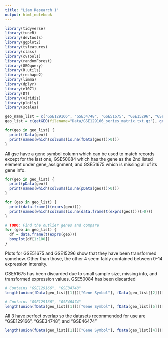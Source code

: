 ```yaml
---
title: "Liam Research 1"
output: html_notebook
---
```


```r
library(tidyverse)
library(tuneR)
library(devtools)
library(ggplot2)
library(tsfeatures)
library(class)
library(cvTools)
library(randomForest)
library(GEOquery) 
library(R.utils)
library(reshape2)
library(limma)
library(dplyr)
library(e1071)
library(DT)
library(viridis)
library(plotly)
library(scales)
```

```r
geo_name_list = c("GSE129166", "GSE34748", "GSE51675", "GSE15296", "GSE46474", "GSE50084")
geo_list = c(getGEO(filename="Data/GSE129166_series_matrix.txt.gz"), getGEO(filename="Data/GSE34748_series_matrix.txt.gz"), getGEO(filename="Data/GSE51675_series_matrix.txt.gz"), getGEO(filename="Data/GSE15296_series_matrix.txt.gz"), getGEO(filename="Data/GSE46474_series_matrix.txt.gz"), getGEO(filename="Data/GSE50084_series_matrix.txt.gz"))
```

```r
for(geo in geo_list) {
  print(fData(geo))
  print(names(which(colSums(is.na(fData(geo)))>0)))
}
```
All gse have a gene symbol column which can be used to match records except for the last one, GSE50084 which has the gene as the 2nd listed element under gene_assignment, and GSE51675 which is missing all of its gene info. 


```r
for(geo in geo_list) {
  print(pData(geo))
  print(names(which(colSums(is.na(pData(geo)))>0)))
}
```

```r
for (geo in geo_list) {
  print(data.frame(t(exprs(geo))))
  print(names(which(colSums(is.na(data.frame(t(exprs(geo)))))>0)))
}
```

```r
# TODO: Find the outlier genes and compare
for (geo in geo_list) {
  df = data.frame(t(exprs(geo)))
  boxplot(df[1:100])
}
```
Plots for GSE51675 and GSE15296 show that they have been transformed somehow. Other than those, the other 4 seem fairly contained between 0-14 expression intensity.

GSE51675 has been discarded due to small sample size, missing info, and transformed expression values. GSE50084 has been discarded



```r
# Contains "GSE129166", "GSE34748"
length(union(fData(geo_list[[1]])["Gene Symbol"], fData(geo_list[[2]])["Gene Symbol"])[[1]])
```

```r
# Contains "GSE129166", "GSE46474"
length(union(fData(geo_list[[1]])["Gene Symbol"], fData(geo_list[[5]])["Gene Symbol"])[[1]])
```

All 3 have perfect overlap so the datasets recommended for use are "GSE129166", "GSE34748", and "GSE46474"

```r
length(union(fData(geo_list[[1]])["Gene Symbol"], fData(geo_list[[4]])["Gene Symbol"])[[1]])
```

